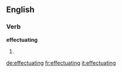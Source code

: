 ==English==

===Verb===
'''effectuating'''

# {{present participle of|effectuate}}

[[de:effectuating]]
[[fr:effectuating]]
[[it:effectuating]]